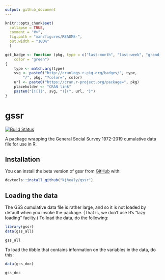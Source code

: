 ```yaml
---
output: github_document
---
```


<!-- README.md is generated from README.Rmd. Please edit that file -->

```r
knitr::opts_chunk$set(
  collapse = TRUE,
  comment = "#>",
  fig.path = "man/figures/README-",
  out.width = "100%"
  )

get_badge <- function (pkg, type = c("last-month", "last-week", "grand-total"), 
    color = "green") 
{
    type <- match.arg(type)
    svg <- paste0("http://cranlogs.r-pkg.org/badges/", type, 
        "/", pkg, "?color=", color)
    url <- paste0("https://cran.r-project.org/package=", pkg)
    placeholder <- "CRAN link"
    paste0("[![](", svg, ")](", url, ")")
}

```

# gssr

<!-- badges: start -->
[![Build Status](https://travis-ci.org/kjhealy/gssr.svg?branch=master)](https://travis-ci.org/kjhealy/gssr) 

<!-- badges: end -->

A package wrapping the General Social Survey 1972-2019 cumulative data file for use in R.

## Installation

You can install the beta version of gssr from [GitHub](https://github.com/kjhealy/gssr) with:

``` r
devtools::install_github("kjhealy/gssr")
```

## Loading the data

The GSS cumulative data file is rather large, and so it is not loaded by default when you invoke the package. (That is, we don't use R's "lazy loading" facilty.) To load the data, do the following:

```r
library(gssr)
data(gss_all)
```

```r

gss_all

```

To load the tibble that contains information on the variables in the data, do this:

```r
data(gss_doc)

gss_doc
```


